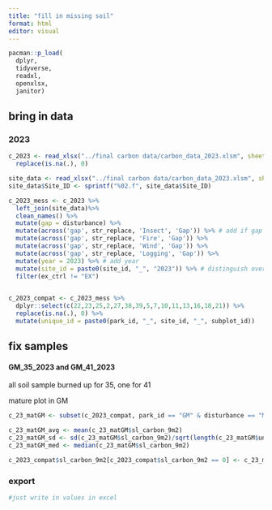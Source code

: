 ```yaml
---
title: "fill in missing soil"
format: html
editor: visual
---
```


```r
pacman::p_load(
  dplyr,
  tidyverse,
  readxl,
  openxlsx,
  janitor)
```

## bring in data

### 2023

```r
c_2023 <- read_xlsx("../final carbon data/carbon_data_2023.xlsm", sheet = "Overall C") %>%
  replace(is.na(.), 0) 

site_data <- read_xlsx("../final carbon data/carbon_data_2023.xlsm", sheet = "Subplot info")
site_data$Site_ID <- sprintf("%02.f", site_data$Site_ID)

c_2023_mess <- c_2023 %>%
  left_join(site_data)%>%
  clean_names() %>%
  mutate(gap = disturbance) %>%
  mutate(across('gap', str_replace, 'Insect', 'Gap')) %>% # add if gap or not gap
  mutate(across('gap', str_replace, 'Fire', 'Gap')) %>%
  mutate(across('gap', str_replace, 'Wind', 'Gap')) %>%
  mutate(across('gap', str_replace, 'Logging', 'Gap')) %>%
  mutate(year = 2023) %>% # add year
  mutate(site_id = paste0(site_id, "_", "2023")) %>% # distinguish overlapping site numbers by year
  filter(ex_ctrl != "EX") 
  

c_2023_compat <- c_2023_mess %>%
  dplyr::select(c(22,23,25,2,27,38,39,5,7,10,11,13,16,18,21)) %>%
  replace(is.na(.), 0) %>%
  mutate(unique_id = paste0(park_id, "_", site_id, "_", subplot_id))
```

## fix samples

#### GM_35_2023 and GM_41_2023

all soil sample burned up for 35, one for 41

mature plot in GM

```r
c_23_matGM <- subset(c_2023_compat, park_id == "GM" & disturbance == "Mature")

c_23_matGM_avg <- mean(c_23_matGM$sl_carbon_9m2)
c_23_matGM_sd <- sd(c_23_matGM$sl_carbon_9m2)/sqrt(length(c_23_matGM$unique_id))
c_23_matGM_med <- median(c_23_matGM$sl_carbon_9m2)

c_2023_compat$sl_carbon_9m2[c_2023_compat$sl_carbon_9m2 == 0] <- c_23_matGM_med
```

### export

```r
#just write in values in excel
```
